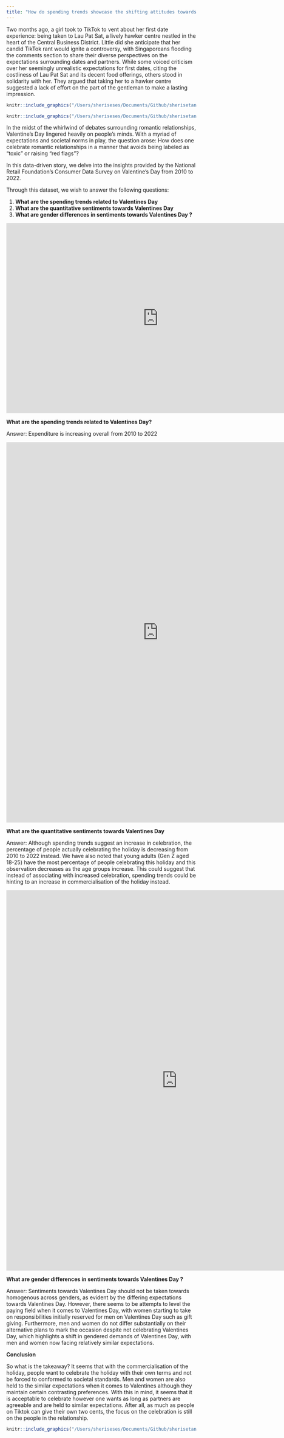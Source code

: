 ```yaml
---
title: "How do spending trends showcase the shifting attitudes towards Valentines’s Day over the years?"
---
```


Two months ago, a girl took to TikTok to vent about her first date experience: being taken to Lau Pat Sat, a lively hawker centre nestled in the heart of the Central Business District. Little did she anticipate that her candid TikTok rant would ignite a controversy, with Singaporeans flooding the comments section to share their diverse perspectives on the expectations surrounding dates and partners. While some voiced criticism over her seemingly unrealistic expectations for first dates, citing the costliness of Lau Pat Sat and its decent food offerings, others stood in solidarity with her. They argued that taking her to a hawker centre suggested a lack of effort on the part of the gentleman to make a lasting impression.

```r
knitr::include_graphics("/Users/sheriseses/Documents/Github/sherisetan.github.io/lps.png")
```

```r
knitr::include_graphics("/Users/sheriseses/Documents/Github/sherisetan.github.io/Arguments.png")
```

In the midst of the whirlwind of debates surrounding romantic relationships, Valentine's Day lingered heavily on people's minds. With a myriad of expectations and societal norms in play, the question arose: How does one celebrate romantic relationships in a manner that avoids being labeled as "toxic" or raising "red flags"?

In this data-driven story, we delve into the insights provided by the National Retail Foundation's Consumer Data Survey on Valentine's Day from 2010 to 2022.

Through this dataset, we wish to answer the following questions:

1.  **What are the spending trends related to Valentines Day**
2.  **What are the quantitative sentiments towards Valentines Day**
3.  **What are gender differences in sentiments towards Valentines Day ?**

```{=html}
<iframe height="500" width="800" frameborder="no" src="https://sherisetan.shinyapps.io/sample_app/"> </iframe>
```
**What are the spending trends related to Valentines Day?**

Answer: Expenditure is increasing overall from 2010 to 2022

```{=html}
<iframe height="1000" width="800" frameborder="no" src="https://sherisetan.shinyapps.io/quansentiments/"> </iframe>
```
**What are the quantitative sentiments towards Valentines Day**

Answer: Although spending trends suggest an increase in celebration, the percentage of people actually celebrating the holiday is decreasing from 2010 to 2022 instead. We have also noted that young adults (Gen Z aged 18-25) have the most percentage of people celebrating this holiday and this observation decreases as the age groups increase. This could suggest that instead of associating with increased celebration, spending trends could be hinting to an increase in commercialisation of the holiday instead.

```{=html}
<iframe height="1000" width="900" frameborder="no" src="https://sherisetan.shinyapps.io/SentimentCopy/"> </iframe>
```
**What are gender differences in sentiments towards Valentines Day ?**

Answer: Sentiments towards Valentines Day should not be taken towards homogenous across genders, as evident by the differing expectations towards Valentines Day. However, there seems to be attempts to level the paying field when it comes to Valentines Day, with women starting to take on responsibilities initially reserved for men on Valentines Day such as gift giving. Furthermore, men and women do not differ substantially on their alternative plans to mark the occasion despite not celebrating Valentines Day, which highlights a shift in gendered demands of Valentines Day, with men and women now facing relatively similar expectations.

**Conclusion**

So what is the takeaway? It seems that with the commercialisation of the holiday, people want to celebrate the holiday with their own terms and not be forced to conformed to societal standards. Men and women are also held to the similar expectations when it comes to Valentines although they maintain certain contrasting preferences. With this in mind, it seems that it is acceptable to celebrate however one wants as long as partners are agreeable and are held to similar expectations. After all, as much as people on Tiktok can give their own two cents, the focus on the celebration is still on the people in the relationship.

```r
knitr::include_graphics("/Users/sheriseses/Documents/Github/sherisetan.github.io/hvd.png")
```
